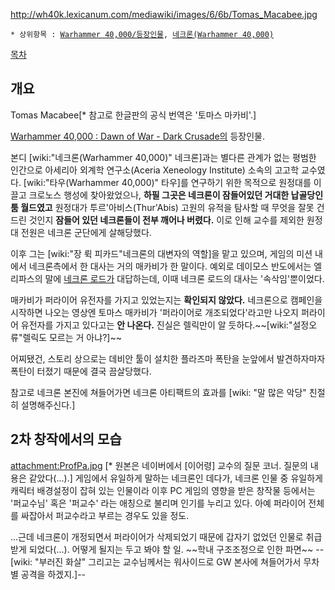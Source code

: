 http://wh40k.lexicanum.com/mediawiki/images/6/6b/Tomas_Macabee.jpg

 * 상위항목 : [[Warhammer 40,000/등장인물]], [[네크론(Warhammer 40,000)]]

[[목차]]
== 개요 ==
Tomas Macabee[* 참고로 한글판의 공식 번역은 '토마스 마카비'.]

[[Warhammer 40,000 : Dawn of War - Dark Crusade]]의 등장인물.

본디 [wiki:"네크론(Warhammer 40,000)" 네크론]과는 별다른 관계가 없는 평범한 인간으로 아세리아 외계학 연구소(Aceria Xeneology Institute) 소속의 고고학 교수였다. [wiki:"타우(Warhammer 40,000)" 타우]를 연구하기 위한 목적으로 원정대를 이끌고 크로노스 행성에 찾아왔었으나, '''하필 그곳은 네크론이 잠들어있던 거대한 납골당인 툼 월드였고''' 원정대가 투르'아비스(Thur'Abis) 고원의 유적을 탐사할 때 무엇을 잘못 건드린 것인지 '''잠들어 있던 네크론들이 전부 깨어나 버렸다.''' 이로 인해 교수를 제외한 원정대 전원은 네크론 군단에게 살해당했다.

이후 그는 [wiki:"장 뤽 피카드"네크론의 대변자의 역할]을 맡고 있으며, 게임의 미션 내에서 네크론측에서 한 대사는 거의 매카비가 한 말이다. 예외로 데이모스 반도에서는 엘리파스의 말에 [[네크론 로드]]가 대답하는데, 이때 네크론 로드의 대사는 '속삭임'뿐이었다.

매카비가 퍼라이어 유전자를 가지고 있었는지는 '''확인되지 않았다.''' 네크론으로 캠페인을 시작하면 나오는 영상엔 토마스 매카비가 '퍼라이어로 개조되었다'라고만 나오지 퍼라이어 유전자를 가지고 있다고는 '''안 나온다.''' 진실은 렐릭만이 알 듯하다.~~[wiki:"설정오류"렐릭도 모르는 거 아냐?]~~

어찌됐건, 스토리 상으로는 데비안 툴이 설치한 플라즈마 폭탄을 눈앞에서 발견하자마자 폭탄이 터졌기 때문에 결국 끔살당했다.

참고로 네크론 본진에 쳐들어가면 네크론 아티팩트의 효과를 [wiki: "말 많은 악당" 친절히 설명해주신다.] 

== 2차 창작에서의 모습 ==
attachment:ProfPa.jpg
[* 원본은 네이버에서 [이어령] 교수의 질문 코너. 질문의 내용은 같았다(...).]
게임에서 유일하게 말하는 네크론인 데다가, 네크론 인물 중 유일하게 캐릭터 배경설정이 잡혀 있는 인물이라 이후 PC 게임의 영향을 받은 창작물 등에서는 '퍼교수님' 혹은 '퍼교수' 라는 애칭으로 불리며 인기를 누리고 있다. 아예 퍼라이어 전체를 싸잡아서 퍼교수라고 부르는 경우도 있을 정도.

...근데 네크론이 개정되면서 퍼라이어가 삭제되었기 때문에 갑자기 없었던 인물로 취급받게 되었다(...). 어떻게 될지는 두고 봐야 할 일. ~~학내 구조조정으로 인한 파면~~ --[wiki: "부러진 화살" 그리고는 교수님께서는 워사이드로 GW 본사에 쳐들어가서 무차별 공격을 하겠지.]--
